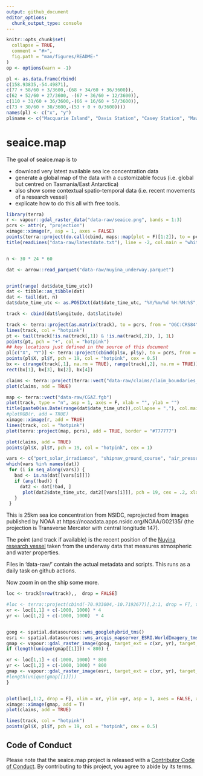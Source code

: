 ```yaml
---
output: github_document
editor_options: 
  chunk_output_type: console
---
```


<!-- README.md is generated from README.Rmd. Please edit that file -->

```r
knitr::opts_chunk$set(
  collapse = TRUE,
  comment = "#>",
  fig.path = "man/figures/README-"
)
op <- options(warn = -1)

pl <- as.data.frame(rbind(
c(158.93835,-54.49871), 
c(77 + 58/60 + 3/3600,-(68 + 34/60 + 36/3600)),
c(62 + 52/60 + 27/3600, -(67 + 36/60 + 12/3600)),
c(110 + 31/60 + 36/3600,-(66 + 16/60 + 57/3600)),
c(73 + 30/60 + 30/3600,-(53 + 0 + 0/3600))))
names(pl) <- c("x", "y")
pl$name <- c("Macquarie Island", "Davis Station", "Casey Station", "Mawson Station", "Heard Island")

```

# seaice.map

<!-- badges: start -->
<!-- [![R-CMD-check](https://github.com/mdsumner/seaice.map/actions/workflows/R-CMD-check.yaml/badge.svg)](https://github.com/mdsumner/seaice.map/actions/workflows/R-CMD-check.yaml)-->
<!-- badges: end -->

The goal of seaice.map is to 

- download very latest available sea ice concentration data
- generate a global map of the data with a customizable focus (i.e. global but centred on Tasmania/East Antarctica)
- also show some contextual spatio-temporal data (i.e. recent movements of a research vessel)
- explicate how to do this all with free tools. 


```r
library(terra)
r <- vapour::gdal_raster_data("data-raw/seaice.png", bands = 1:3)
pcrs <- attr(r, "projection")
ximage::ximage(r, asp = 1, axes = FALSE)
points(terra::project(do.call(cbind, maps::map(plot = F)[1:2]), to = pcrs, from = "OGC:CRS84"), pch = ".", col = "#777777")
title(readLines("data-raw/latestdate.txt"), line = -2, col.main = "white")


n <- 30 * 24 * 60

dat <- arrow::read_parquet("data-raw/nuyina_underway.parquet")


print(range( dat$date_time_utc))
dat <- tibble::as_tibble(dat)
dat <- tail(dat, n)
dat$date_time_utc <- as.POSIXct(dat$date_time_utc, "%Y/%m/%d %H:%M:%S", tz = "UTC")

track <- cbind(dat$longitude, dat$latitude)

track <- terra::project(as.matrix(track), to = pcrs, from = "OGC:CRS84")
lines(track, col = "hotpink")
pt <- tail(track[!is.na(track[,1]) & !is.na(track[,2]), ], 1L)
points(pt, pch = "+", col = "hotpink")
## key locations just defined in the source of this document
pl[c("X", "Y")] <- terra::project(cbind(pl$x, pl$y), to = pcrs, from = "OGC:CRS84")
points(pl$X, pl$Y, pch = 19, col = "hotpink", cex = 0.5)
bx <- c(range(track[,1], na.rm = TRUE), range(track[,2], na.rm = TRUE))
rect(bx[1], bx[3], bx[2], bx[4])

claims <- terra::project(terra::vect("data-raw/claims/claim_boundaries_ps.shp"), pcrs)
plot(claims, add = TRUE)

map <- terra::vect("data-raw/CGAZ.fgb")
plot(track, type = "n", asp = 1, axes = F, xlab = "", ylab = "")
title(paste0(as.Date(range(dat$date_time_utc)),collapse = ","), col.main = "white")
#plotRGB(r, add = TRUE)
ximage::ximage(r, add = TRUE)
lines(track, col = "hotpink")
plot(terra::project(map, pcrs), add = TRUE, border = "#777777")

plot(claims, add = TRUE)
points(pl$X, pl$Y, pch = 19, col = "hotpink", cex = 1)
```


```r

vars <- c("port_solar_irradiance", "shipnav_ground_course", "air_pressure_trend3h", "fore_2_wind_from_direction_true", "port_air_temperature", "longitude", "latitude")
which(vars %in% names(dat))
 for (i in seq_along(vars)) {
   bad <- is.na(dat[[vars[i]]])
   if (any(!bad)) {
     dat2 <- dat[!bad, ]
      plot(dat2$date_time_utc, dat2[[vars[i]]], pch = 19, cex = .2, xlab = "", main = vars[i])
   }
 }

```


This is 25km sea ice concentration from NSIDC, reprojected from images published by NOAA at https://noaadata.apps.nsidc.org/NOAA/G02135/ (the projection is Transverse Mercator with central longitude 147). 

The point (and track if available) is the recent position of the [Nuyina research vessel](https://www.antarctica.gov.au/nuyina/) taken from the underway data that measures atmospheric and water properties. 

Files in 'data-raw/' contain the actual metadata and scripts. This runs as a daily task on github actions. 


Now zoom in on the ship some more. 

```r
loc <- track[nrow(track),,  drop = FALSE]

#loc <- terra::project(cbind(-70.933004,-10.7192677)[,2:1, drop = F], to = pcrs, from = "OGC:CRS84")
xr <- loc[1,1] + c(-1000, 1000) * 4
yr <- loc[1,2] + c(-1000, 1000)  * 4


goog <- spatial.datasources::wms_googlehybrid_tms()
esri <- spatial.datasources::wms_arcgis_mapserver_ESRI.WorldImagery_tms()
gmap <- vapour::gdal_raster_image(goog, target_ext = c(xr, yr), target_crs = pcrs, target_dim = c(1024, 0))
if (length(unique(gmap[[1]])) < 800) {

xr <- loc[1,1] + c(-1000, 1000) * 800
yr <- loc[1,2] + c(-1000, 1000) * 800
gmap <- vapour::gdal_raster_image(esri, target_ext = c(xr, yr), target_crs = pcrs, target_dim = c(1024, 0))
#length(unique(gmap[[1]]))
}


plot(loc[,1:2, drop = F], xlim = xr, ylim =yr, asp = 1, axes = FALSE, xlab = "", ylab = "")
ximage::ximage(gmap, add = T)
plot(claims, add = TRUE)

lines(track, col = "hotpink")
points(pl$X, pl$Y, pch = 19, col = "hotpink", cex = 0.5)


```


## Code of Conduct
  
Please note that the seaice.map project is released with a [Contributor Code of Conduct](https://contributor-covenant.org/version/2/1/CODE_OF_CONDUCT.html). By contributing to this project, you agree to abide by its terms.
